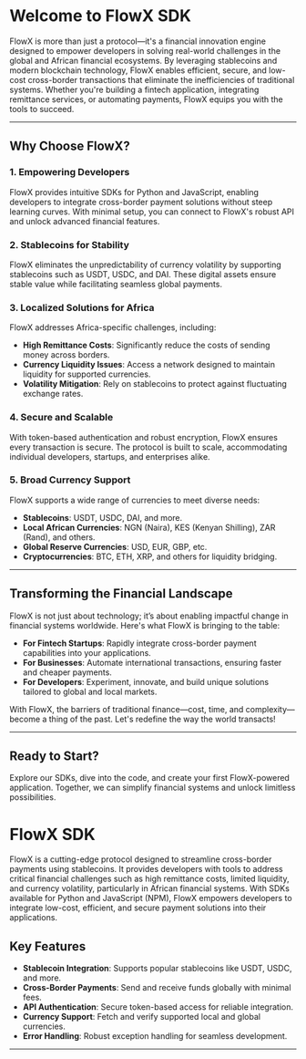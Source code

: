 # Welcome to FlowX SDK

FlowX is more than just a protocol—it's a financial innovation engine designed to empower developers in solving real-world challenges in the global and African financial ecosystems. By leveraging stablecoins and modern blockchain technology, FlowX enables efficient, secure, and low-cost cross-border transactions that eliminate the inefficiencies of traditional systems. Whether you're building a fintech application, integrating remittance services, or automating payments, FlowX equips you with the tools to succeed.

---

## Why Choose FlowX?

### 1. **Empowering Developers**
FlowX provides intuitive SDKs for Python and JavaScript, enabling developers to integrate cross-border payment solutions without steep learning curves. With minimal setup, you can connect to FlowX's robust API and unlock advanced financial features.

### 2. **Stablecoins for Stability**
FlowX eliminates the unpredictability of currency volatility by supporting stablecoins such as USDT, USDC, and DAI. These digital assets ensure stable value while facilitating seamless global payments.

### 3. **Localized Solutions for Africa**
FlowX addresses Africa-specific challenges, including:
- **High Remittance Costs**: Significantly reduce the costs of sending money across borders.
- **Currency Liquidity Issues**: Access a network designed to maintain liquidity for supported currencies.
- **Volatility Mitigation**: Rely on stablecoins to protect against fluctuating exchange rates.

### 4. **Secure and Scalable**
With token-based authentication and robust encryption, FlowX ensures every transaction is secure. The protocol is built to scale, accommodating individual developers, startups, and enterprises alike.

### 5. **Broad Currency Support**
FlowX supports a wide range of currencies to meet diverse needs:
- **Stablecoins**: USDT, USDC, DAI, and more.
- **Local African Currencies**: NGN (Naira), KES (Kenyan Shilling), ZAR (Rand), and others.
- **Global Reserve Currencies**: USD, EUR, GBP, etc.
- **Cryptocurrencies**: BTC, ETH, XRP, and others for liquidity bridging.

---

## Transforming the Financial Landscape

FlowX is not just about technology; it’s about enabling impactful change in financial systems worldwide. Here's what FlowX is bringing to the table:

- **For Fintech Startups**: Rapidly integrate cross-border payment capabilities into your applications.
- **For Businesses**: Automate international transactions, ensuring faster and cheaper payments.
- **For Developers**: Experiment, innovate, and build unique solutions tailored to global and local markets.

With FlowX, the barriers of traditional finance—cost, time, and complexity—become a thing of the past. Let's redefine the way the world transacts!

---

## Ready to Start?

Explore our SDKs, dive into the code, and create your first FlowX-powered application. Together, we can simplify financial systems and unlock limitless possibilities.


# FlowX SDK

FlowX is a cutting-edge protocol designed to streamline cross-border payments using stablecoins. It provides developers with tools to address critical financial challenges such as high remittance costs, limited liquidity, and currency volatility, particularly in African financial systems. With SDKs available for Python and JavaScript (NPM), FlowX empowers developers to integrate low-cost, efficient, and secure payment solutions into their applications.

## Key Features

- **Stablecoin Integration**: Supports popular stablecoins like USDT, USDC, and more.
- **Cross-Border Payments**: Send and receive funds globally with minimal fees.
- **API Authentication**: Secure token-based access for reliable integration.
- **Currency Support**: Fetch and verify supported local and global currencies.
- **Error Handling**: Robust exception handling for seamless development.

---

